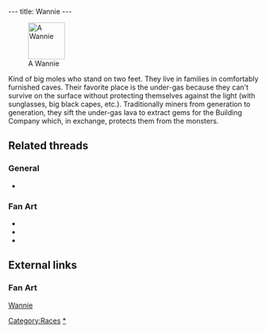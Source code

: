 ---
title: Wannie
---

[[Image:BlafardAnim.gif|right|thumb|74px|A Wannie]]

{{Quote|
Quote=Wannie representative. The race of the Wannies lives in the under-gas. They are the workers of the gem mine, from which gazogem is made. The mine is being run by the Building Company, under imperial supervision.|
Character=A plaque in [[Dark Monk's temple]]}}

Kind of big moles who stand on two feet. They live in families in comfortably furnished caves. Their favorite place is the under-gas because they can't survive on the surface without protecting themselves against the light (with sunglasses, big black capes, etc.). Traditionally miners from generation to generation, they sift the under-gas lava to extract gems for the Building Company which, in exchange, protects them from the monsters.

==Related threads==
===General===
* {{thread|id=4798|title=didier sent me this a while back}}

===Fan Art===
* {{post|id=267063|title=3D Franco guard and Wannie}}
* {{thread|id=2697|title=Old Fan Art}}
* {{thread|id=11780|title=DarkMonk-Art thread}}

==External links==
===Fan Art===
[http://www.deviantart.com/view/16452498/ Wannie]

{{Stub}}

[[Category:Races]]
[[Category:Wannies|*]]